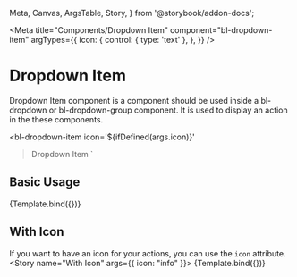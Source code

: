   Meta,
  Canvas,
  ArgsTable,
  Story,
} from '@storybook/addon-docs';

<Meta
  title="Components/Dropdown Item"
  component="bl-dropdown-item"
  argTypes={{
    icon: {
      control: {
        type: 'text'
      },
    },
  }}
/>

# Dropdown Item
Dropdown Item component is a component should be used inside a bl-dropdown or bl-dropdown-group component. It is used to display an action in the these components.

  <bl-dropdown-item
    icon='${ifDefined(args.icon)}'
  >Dropdown Item</bl-dropdown-item>
`

## Basic Usage
<Canvas>
  <Story name="Basic Usage">
    {Template.bind({})}
  </Story>
</Canvas>

## With Icon
If you want to have an icon for your actions, you can use the `icon` attribute.
<Canvas>
  <Story name="With Icon" args={{ icon: "info" }}>
    {Template.bind({})}
  </Story>
</Canvas>


<ArgsTable of="bl-dropdown-item" />
